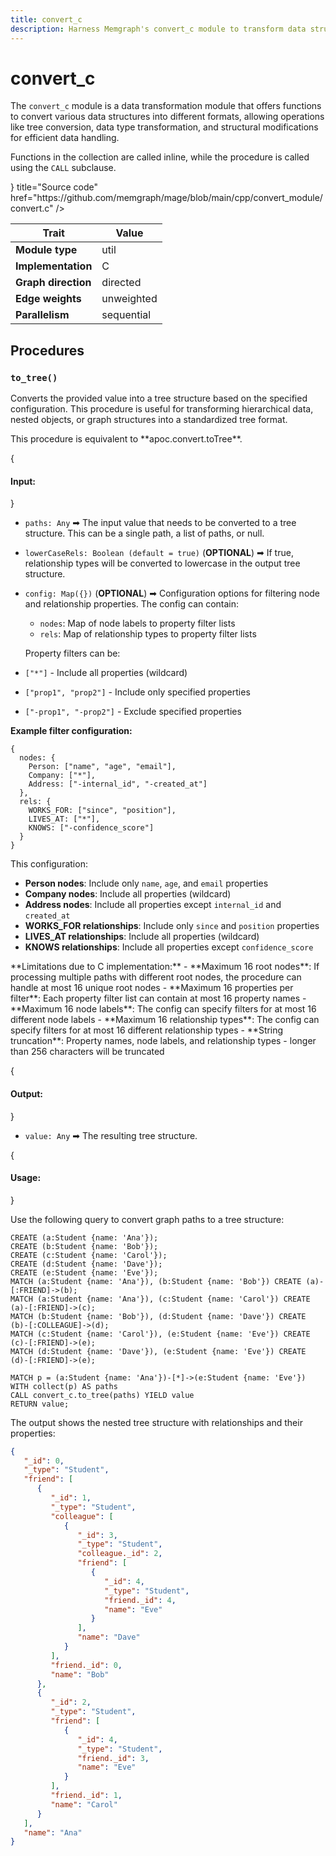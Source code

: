 ```yaml
---
title: convert_c
description: Harness Memgraph's convert_c module to transform data structures into tree representations efficiently. Visualize the potential with detailed documentation and tutorials.
---
```


# convert_c


The `convert_c` module is a data transformation module that offers functions to
convert various data structures into different formats, allowing operations like
tree conversion, data type transformation, and structural modifications for
efficient data handling.

Functions in the collection are called inline, while the procedure is called
using the `CALL` subclause. 


<Cards>
  <Cards.Card
    icon={<GitHub />}
    title="Source code"
    href="https://github.com/memgraph/mage/blob/main/cpp/convert_module/convert.c"
  />
</Cards>

| Trait               | Value                                                 |
| ------------------- | ---------- |
| **Module type**     | util       |
| **Implementation**  | C          |
| **Graph direction** | directed   |
| **Edge weights**    | unweighted |
| **Parallelism**     | sequential |

## Procedures

### `to_tree()`

Converts the provided value into a tree structure based on the specified
configuration. This procedure is useful for transforming hierarchical data,
nested objects, or graph structures into a standardized tree format.

<Callout type="info">
This procedure is equivalent to **apoc.convert.toTree**.
</Callout>

{<h4 className="custom-header"> Input: </h4>}

- `paths: Any` ➡ The input value that needs to be converted to a tree structure.
  This can be a single path, a list of paths, or null.
- `lowerCaseRels: Boolean (default = true)` (**OPTIONAL**) ➡ If true,
  relationship types will be converted to lowercase in the output tree
  structure.
- `config: Map({})` (**OPTIONAL**) ➡ Configuration options for filtering node
  and relationship properties. The config can contain:
  - `nodes`: Map of node labels to property filter lists
  - `rels`: Map of relationship types to property filter lists
  
  Property filters can be:
- `["*"]` - Include all properties (wildcard)
- `["prop1", "prop2"]` - Include only specified properties
- `["-prop1", "-prop2"]` - Exclude specified properties

**Example filter configuration:**
```cypher
{
  nodes: {
    Person: ["name", "age", "email"],
    Company: ["*"],
    Address: ["-internal_id", "-created_at"]
  },
  rels: {
    WORKS_FOR: ["since", "position"],
    LIVES_AT: ["*"],
    KNOWS: ["-confidence_score"]
  }
}
```

This configuration:
- **Person nodes**: Include only `name`, `age`, and `email` properties
- **Company nodes**: Include all properties (wildcard)
- **Address nodes**: Include all properties except `internal_id` and `created_at`
- **WORKS_FOR relationships**: Include only `since` and `position` properties
- **LIVES_AT relationships**: Include all properties (wildcard)
- **KNOWS relationships**: Include all properties except `confidence_score`

<Callout type="warning">
   **Limitations due to C implementation:**
   - **Maximum 16 root nodes**: If processing multiple paths with different root
   nodes, the procedure can handle at most 16 unique root nodes
   - **Maximum 16 properties per filter**: Each property filter list can contain
   at most 16 property names
   - **Maximum 16 node labels**: The config can specify filters for at most 16
   different node labels
   - **Maximum 16 relationship types**: The config can specify filters for at
   most 16 different relationship types
   - **String truncation**: Property names, node labels, and relationship types
   - longer than 256 characters will be truncated
</Callout>

{<h4 className="custom-header"> Output: </h4>}

- `value: Any` ➡ The resulting tree structure.

{<h4 className="custom-header"> Usage: </h4>}

Use the following query to convert graph paths to a tree structure:

```cypher
CREATE (a:Student {name: 'Ana'});
CREATE (b:Student {name: 'Bob'});
CREATE (c:Student {name: 'Carol'});
CREATE (d:Student {name: 'Dave'});
CREATE (e:Student {name: 'Eve'});
MATCH (a:Student {name: 'Ana'}), (b:Student {name: 'Bob'}) CREATE (a)-[:FRIEND]->(b);
MATCH (a:Student {name: 'Ana'}), (c:Student {name: 'Carol'}) CREATE (a)-[:FRIEND]->(c);
MATCH (b:Student {name: 'Bob'}), (d:Student {name: 'Dave'}) CREATE (b)-[:COLLEAGUE]->(d);
MATCH (c:Student {name: 'Carol'}), (e:Student {name: 'Eve'}) CREATE (c)-[:FRIEND]->(e);
MATCH (d:Student {name: 'Dave'}), (e:Student {name: 'Eve'}) CREATE (d)-[:FRIEND]->(e);

MATCH p = (a:Student {name: 'Ana'})-[*]->(e:Student {name: 'Eve'})
WITH collect(p) AS paths
CALL convert_c.to_tree(paths) YIELD value
RETURN value;
```

The output shows the nested tree structure with relationships and their properties:

```json
{
   "_id": 0,
   "_type": "Student",
   "friend": [
      {
         "_id": 1,
         "_type": "Student",
         "colleague": [
            {
               "_id": 3,
               "_type": "Student",
               "colleague._id": 2,
               "friend": [
                  {
                     "_id": 4,
                     "_type": "Student",
                     "friend._id": 4,
                     "name": "Eve"
                  }
               ],
               "name": "Dave"
            }
         ],
         "friend._id": 0,
         "name": "Bob"
      },
      {
         "_id": 2,
         "_type": "Student",
         "friend": [
            {
               "_id": 4,
               "_type": "Student",
               "friend._id": 3,
               "name": "Eve"
            }
         ],
         "friend._id": 1,
         "name": "Carol"
      }
   ],
   "name": "Ana"
}
```
